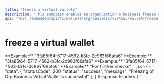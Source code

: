 ```yaml
---
title: "freeze a virtual wallets"
description: "This endpoint enables an organization's business freeze a virtual wallet"
api: "POST /embedded/api/v1/wallets/org/business/virtual-wallet/freeze"
---
```


# freeze a virtual wallet

<ParamField body="orgId" type="string" required>
	**Example:** "3fa85f64-5717-4562-b3fc-2c963f66afa6"
</ParamField>
<ParamField body="businessId" type="string" required>
	**Example:** "3fa85f64-5717-4562-b3fc-2c963f66afa6"
</ParamField>
<ParamField body="walletId" type="string" required>
	**Example:** "3fa85f64-5717-4562-b3fc-2c963f66afa6"
</ParamField>
<ParamField body="reason" type="string" required>
	**Example:** "For further checks"
</ParamField>



<ResponseExample>
```json
{
 {
  "data": {
    "statusCode": 200,
    "status": "success",
    "message": "Freezing of Org Business Virtual Wallet is successful"
  },
}
Response headers
}
```
</ResponseExample>